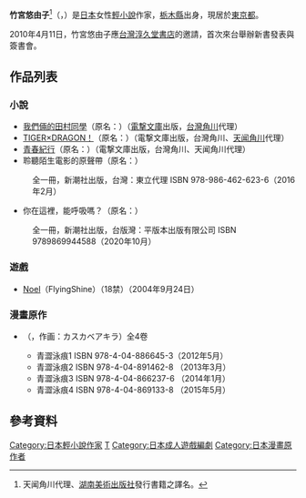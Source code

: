 {{noteTA
|1=zh-cn:金色时光; zh-tw:青春紀行; zh-hk:青春紀行;
|2=zh-cn:TIGERXDRAGON！龙与虎; zh-tw:TIGER×DRAGON！; zh-hk:TIGER×DRAGON！;
}}
{{Japanese|japanese= 竹宮 ゆゆこ|kana= たけみや ゆゆこ|romaji= Takemiya Yuyuko}}
'''竹宮悠由子'''<ref>天闻角川代理、[[湖南美術出版社|湖南美術出版社]]發行書籍之譯名。</ref>（{{lang|ja|竹宮ゆゆこ}}，{{bd|1978年|2月24日}}）是[[日本|日本]]女性[[輕小說|輕小說]]作家，[[栃木縣|栃木縣]]出身，現居於[[東京都|東京都]]。

2010年4月11日，竹宮悠由子應[[台灣|台灣]][[淳久堂書店|淳久堂書店]]的邀請，首次來台舉辦新書發表與簽書會。

== 作品列表 ==
=== 小說 ===
* [[我們倆的田村同學|我們倆的田村同學]]（原名：{{lang|ja|わたしたちの田村くん}}）（[[電撃文庫|電撃文庫]]出版，[[台灣角川|台灣角川]]代理）
* [[TIGER×DRAGON！|TIGER×DRAGON！]]（原名：{{lang|ja|とらドラ！}}）（電撃文庫出版，台灣角川、[[天闻角川|天闻角川]]代理）
* [[青春紀行|青春紀行]]（原名：{{lang|ja|ゴールデンタイム}}）（電撃文庫出版，台灣角川、天闻角川代理）
* 聆聽陌生電影的原聲帶（原名：{{lang|ja|知らない映画のサントラを聴く}}）
: 全一冊，新潮社出版，台灣：東立代理 ISBN 978-986-462-623-6（2016年2月）
* 你在這裡，能呼吸嗎？（原名：{{lang|ja|あなたはここで、息ができるの?}}）
: 全一冊，新潮社出版，台版灣：平版本出版有限公司 ISBN 9789869944588（2020年10月）

=== 遊戲 ===
* [[Noel|Noel]]（FlyingShine）（18禁）（2004年9月24日）

=== 漫畫原作 ===
* {{ja-link|青澀泳痕|エバーグリーン (漫画)}}<!--青春恒久-->（{{ja-link|電撃Comics|電撃コミックス}}，作画：カスカベアキラ）全4卷
** 青澀泳痕1 ISBN 978-4-04-886645-3（2012年5月）
** 青澀泳痕2 ISBN 978-4-04-891462-8 （2013年3月）
** 青澀泳痕3 ISBN 978-4-04-866237-6 （2014年1月）
** 青澀泳痕4 ISBN 978-4-04-869133-8 （2015年5月）

== 參考資料 ==
{{Reflist}}

{{DEFAULTSORT:Takemiya Yuyuko}}

[[Category:日本輕小說作家|Category:日本輕小說作家]]
[[Category:栃木縣出身人物|T]]
[[Category:日本成人遊戲編劇|Category:日本成人遊戲編劇]]
[[Category:日本漫畫原作者|Category:日本漫畫原作者]]